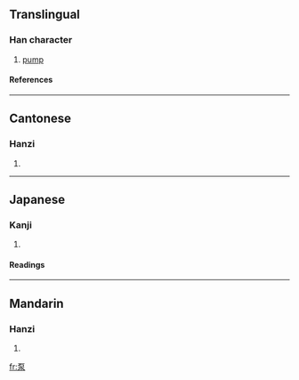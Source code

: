 ==Translingual==
===Han character===
{{Han char|rn=112|rad=石|as=04|sn=9|four=1023<sub>2</sub>|canj=一口水 (MRE), X一口水 (XMRE)}}
# [[pump]]
====References====
{{Han ref|kx=0619.121|dkj=17343|hdz=31576.080|uh=6CF5|ud=27893|bh=ACA6|bd=44198}}

----
==Cantonese==
===Hanzi===
{{yue-hanzi|jyut=|y=bam1}}
# {{defn|Cantonese}}

----
==Japanese==
===Kanji===
{{ja-kanji|grade=|rs=石04}}
# {{defn|Japanese}} 
====Readings====
{{ja-readings|on=[[りゅう]] (ryū)|kun=}}

----
==Mandarin==
===Hanzi===
{{cmn-hanzi|pin=[[bèng]] (beng4)|wg=peng<sup>4</sup>}}
# {{defn|Mandarin}}

[[fr:泵]]